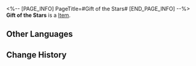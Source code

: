 <%-- [PAGE_INFO]
PageTitle=#Gift of the Stars#
[END_PAGE_INFO] --%>
{{Item Infobox
|title       = Gift of the Stars
|id          = 300031
|image       = Item Gift of the Stars.png
|type        = 
|invCategory = Valuables
|rarity      = 5
|effect      = A fine-looking envelope containing a custom-made ticket.
|description = "Look for yours among the stars."
}}
'''Gift of the Stars''' is a [[Item]].

==Other Languages==
{{Other Languages
|en   = Gift of the Stars
|zhs  = 群星之礼
|zht  = 群星之禮
|ja   = 群星の礼
|ko   = 뭇별의 선물
|es   = Regalo de las estrellas
|fr   = Cadeau des étoiles
|ru   = Дар звёзд
|th   = ของขวัญจากหมู่ดาว
|vi   = Món Quà Trời Sao
|de   = Geschenk der Sterne
|id   = Hadiah Bintang-bintang
|pt   = Presente das Estrelas
}}

==Change History==
{{Change History|2.0}}
